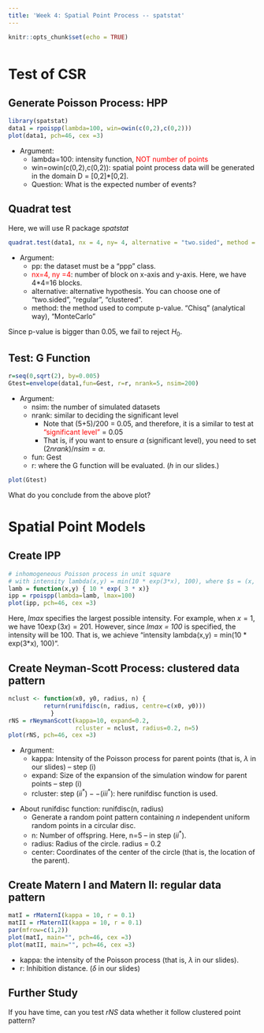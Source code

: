 ```yaml
---
title: 'Week 4: Spatial Point Process -- spatstat'
---
```


<div style="margin-bottom:50px;">
```r
knitr::opts_chunk$set(echo = TRUE)
```

</div>






# Test of CSR


## Generate Poisson Process: HPP


```r
library(spatstat)
data1 = rpoispp(lambda=100, win=owin(c(0,2),c(0,2)))
plot(data1, pch=46, cex =3)                           
```

* Argument: 
  + lambda=100: intensity function, <span style="color: red;">NOT number of points</span>
  + win=owin(c(0,2),c(0,2)): spatial point process data will be generated in the domain D = [0,2]*[0,2].
  + Question: What is the expected number of events?




## Quadrat test

Here, we will use R package *spatstat*

```r
quadrat.test(data1, nx = 4, ny= 4, alternative = "two.sided", method = "Chisq")
```
* Argument: 
  + pp: the dataset must be a "ppp" class. 
  + <span style="color: red;">nx=4, ny =4</span>: number of block on x-axis and y-axis. Here, we have 4*4=16 blocks. 
  + alternative: alternative hypothesis. You can choose one of "two.sided", "regular", "clustered".
  + method: the method used to compute p-value. "Chisq" (analytical way), "MonteCarlo"
  
Since p-value is bigger than 0.05, we fail to reject $H_0$.


  
## Test: G Function

```r
r=seq(0,sqrt(2), by=0.005)
Gtest=envelope(data1,fun=Gest, r=r, nrank=5, nsim=200)
```
* Argument: 
  + nsim: the number of simulated datasets
  + nrank: similar to deciding the significant level
    + Note that (5+5)/200 = 0.05, and therefore, it is a similar to test at <span style="color: red;">"significant level"</span> = 0.05 
    + That is, if you want to ensure $\alpha$ (significant level), you need to set $(2nrank)/nsim = \alpha$. 
  + fun: Gest
  + r: where the G function will be evaluated. ($h$ in our slides.)



```r
plot(Gtest)
```

What do you conclude from the above plot?




# Spatial Point Models




## Create IPP

```r
# inhomogeneous Poisson process in unit square
# with intensity lambda(x,y) = min(10 * exp(3*x), 100), where $s = (x, y)^T$
lamb = function(x,y) { 10 * exp( 3 * x)}
ipp = rpoispp(lambda=lamb, lmax=100) 
plot(ipp, pch=46, cex =3)
```

Here, *lmax* specifies the largest possible intensity. For example, when $x=1$, we have  $10\exp(3x)=201$. However, since *lmax = 100* is specified, the intensity will be 100. That is, we achieve "intensity lambda(x,y) = min(10 * exp(3*x), 100)". 



## Create Neyman-Scott Process: clustered data pattern

```r
nclust <- function(x0, y0, radius, n) {
          return(runifdisc(n, radius, centre=c(x0, y0)))
            }
rNS = rNeymanScott(kappa=10, expand=0.2, 
                   rcluster = nclust, radius=0.2, n=5)
plot(rNS, pch=46, cex =3)
```

* Argument: 
  + kappa: Intensity of the Poisson process for parent points (that is, $\lambda$ in our slides) -- step (i) 
  + expand: Size of the expansion of the simulation window for parent points -- step (i) 
  + rcluster: step $(ii^*)--(iii^*)$: here runifdisc function is used.

\vspace{10pt}

* About runifdisc function: runifdisc(n, radius)
  + Generate a random point pattern containing $n$ independent uniform random points in a circular disc.
  + n: Number of offspring. Here, n=5 -- in step $(ii^*)$. 
  + radius: Radius of the circle. radius = 0.2 
  + center: Coordinates of the center of the circle (that is, the location of the parent).  
  
## Create Matern I and Matern II: regular data pattern
```r
matI = rMaternI(kappa = 10, r = 0.1)
matII = rMaternII(kappa = 10, r = 0.1)
par(mfrow=c(1,2))
plot(matI, main="", pch=46, cex =3)
plot(matII, main="", pch=46, cex =3)
```

* kappa: the intensity of the Poisson process (that is, $\lambda$ in our slides). 
* r: Inhibition distance. ($\delta$ in our slides)


## Further Study

If you have time, can you test *rNS* data whether it follow clustered point pattern?